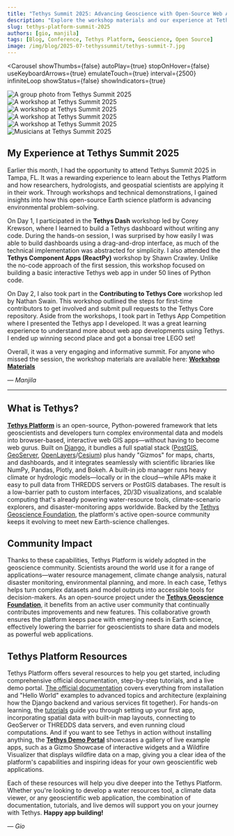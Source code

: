 ```yaml
---
title: "Tethys Summit 2025: Advancing Geoscience with Open-Source Web Apps"
description: "Explore the workshop materials and our experience at Tethys Summit 2025."
slug: tethys-platform-summit-2025
authors: [gio, manjila]
tags: [Blog, Conference, Tethys Platform, Geoscience, Open Source]
image: /img/blog/2025-07-tethyssummit/tethys-summit-7.jpg
---
```


<Carousel
  showThumbs={false}
  autoPlay={true}
  stopOnHover={false}
  useKeyboardArrows={true}
  emulateTouch={true}
  interval={2500}
  infiniteLoop
  showStatus={false}
  showIndicators={true}
  >
  <div style= {{ display: 'flex', justifyContent: 'center', alignItems: 'center' }}>
    <img src={useBaseUrl("/img/blog/2025-07-tethyssummit/tethys-summit-7.jpg")}
      style={{ width: 'auto', maxHeight: '500px', borderRadius: '8px', boxShadow: '0 4px 8px rgba(0, 0, 0, 0.1)' }}
      alt="A group photo from Tethys Summit 2025"
      />
  </div>
  <div style= {{ display: 'flex', justifyContent: 'center', alignItems: 'center' }}>
    <img src={useBaseUrl("/img/blog/2025-07-tethyssummit/tethys-summit-2.jpg")}
      style={{ width: 'auto', maxHeight: '500px', borderRadius: '8px', boxShadow: '0 4px 8px rgba(0, 0, 0, 0.1)' }}
      alt="A workshop at Tethys Summit 2025"
      />
  </div>
  <div style= {{ display: 'flex', justifyContent: 'center', alignItems: 'center' }}>
  <img src={useBaseUrl("/img/blog/2025-07-tethyssummit/tethys-summit-3.jpg")}
    style={{ width: 'auto', maxHeight: '500px', borderRadius: '8px', boxShadow: '0 4px 8px rgba(0, 0, 0, 0.1)' }}
    alt="A workshop at Tethys Summit 2025"
    />
  </div>
  <div style= {{ display: 'flex', justifyContent: 'center', alignItems: 'center' }}>
  <img src={useBaseUrl("/img/blog/2025-07-tethyssummit/tethys-summit-4.jpg")}
    style={{ width: 'auto', maxHeight: '500px', borderRadius: '8px', boxShadow: '0 4px 8px rgba(0, 0, 0, 0.1)' }}
    alt='A workshop at Tethys Summit 2025'
    />
  </div>
  <div style= {{ display: 'flex', justifyContent: 'center', alignItems: 'center' }}>
  <img src={useBaseUrl("/img/blog/2025-07-tethyssummit/tethys-summit-5.jpg")}
    style={{ width: 'auto', maxHeight: '500px', borderRadius: '8px', boxShadow: '0 4px 8px rgba(0, 0, 0, 0.1)' }}
    alt='A workshop at Tethys Summit 2025'
    />
  </div>
  <div style= {{ display: 'flex', justifyContent: 'center', alignItems: 'center' }}>
  <img src={useBaseUrl("/img/blog/2025-07-tethyssummit/tethys-summit-6.jpg")}
    style={{ width: 'auto', maxHeight: '500px', borderRadius: '8px', boxShadow: '0 4px 8px rgba(0, 0, 0, 0.1)' }}
    alt="Musicians at Tethys Summit 2025"
    />
  </div>
</Carousel>

## My Experience at Tethys Summit 2025

Earlier this month, I had the opportunity to attend Tethys Summit 2025 in Tampa, FL. It was a rewarding experience to learn about the Tethys Platform and how researchers, hydrologists, and geospatial scientists are applying it in their work. Through workshops and technical demonstrations, I gained insights into how this open-source Earth science platform is advancing environmental problem-solving.

On Day 1, I participated in the **Tethys Dash** workshop led by Corey Krewson, where I learned to build a Tethys dashboard without writing any code. During the hands-on session, I was surprised by how easily I was able to build dashboards using a drag-and-drop interface, as much of the technical implementation was abstracted for simplicity. I also attended the **Tethys Component Apps (ReactPy)** workshop by Shawn Crawley. Unlike the no-code approach of the first session, this workshop focused on building a basic interactive Tethys web app in under 50 lines of Python code.

On Day 2, I also took part in the **Contributing to Tethys Core** workshop led by Nathan Swain. This workshop outlined the steps for first-time contributors to get involved and submit pull requests to the Tethys Core repository. Aside from the workshops, I took part in Tethys App Competition where I presented the Tethys app I developed. It was a great learning experience to understand more about web app developments using Tethys. I ended up winning second place and got a bonsai tree LEGO set!  

Overall, it was a very engaging and informative summit. For anyone who missed the session, the workshop materials are available here: [**Workshop Materials**](https://drive.google.com/drive/folders/1y9Ay5sJm0FhOMsdZuU570-88ye_71pOe)

*— Manjila*

---

## What is Tethys?

[**Tethys Platform**](https://www.tethysplatform.org) is an open-source, Python-powered framework that lets geoscientists and developers turn complex environmental data and models into browser-based, interactive web GIS apps—without having to become web gurus. Built on [Django](https://www.djangoproject.com), it bundles a full spatial stack ([PostGIS](https://postgis.net), [GeoServer](http://geoserver.org), [OpenLayers](https://openlayers.org)/[Cesium](https://cesium.com)) plus handy "Gizmos" for maps, charts, and dashboards, and it integrates seamlessly with scientific libraries like NumPy, Pandas, Plotly, and Bokeh. A built-in job manager runs heavy climate or hydrologic models—locally or in the cloud—while APIs make it easy to pull data from THREDDS servers or PostGIS databases. The result is a low-barrier path to custom interfaces, 2D/3D visualizations, and scalable computing that's already powering water-resource tools, climate-scenario explorers, and disaster-monitoring apps worldwide. Backed by the [Tethys Geoscience Foundation](https://www.tethysgeoscience.org), the platform's active open-source community keeps it evolving to meet new Earth-science challenges.


## Community Impact

Thanks to these capabilities, Tethys Platform is widely adopted in the geoscience community. Scientists around the world use it for a range of applications—water resource management, climate change analysis, natural disaster monitoring, environmental planning, and more. In each case, Tethys helps turn complex datasets and model outputs into accessible tools for decision-makers. As an open-source project under the [**Tethys Geoscience Foundation**](https://www.tethysgeoscience.org), it benefits from an active user community that continually contributes improvements and new features. This collaborative growth ensures the platform keeps pace with emerging needs in Earth science, effectively lowering the barrier for geoscientists to share data and models as powerful web applications.


## Tethys Platform Resources

Tethys Platform offers several resources to help you get started, including comprehensive official documentation, step-by-step tutorials, and a live demo portal. [The official documentation](https://docs.tethysplatform.org) covers everything from installation and "Hello World" examples to advanced topics and architecture (explaining how the Django backend and various services fit together). For hands-on learning, the [tutorials](https://docs.tethysplatform.org/en/stable/tutorials.html) guide you through setting up your first app, incorporating spatial data with built-in map layouts, connecting to GeoServer or THREDDS data servers, and even running cloud computations. And if you want to see Tethys in action without installing anything, the [**Tethys Demo Portal**](https://demo.tethysplatform.org/apps) showcases a gallery of live example apps, such as a Gizmo Showcase of interactive widgets and a Wildfire Visualizer that displays wildfire data on a map, giving you a clear idea of the platform's capabilities and inspiring ideas for your own geoscientific web applications.

Each of these resources will help you dive deeper into the Tethys Platform. Whether you're looking to develop a water resources tool, a climate data viewer, or any geoscientific web application, the combination of documentation, tutorials, and live demos will support you on your journey with Tethys. **Happy app building!**

*— Gio*
